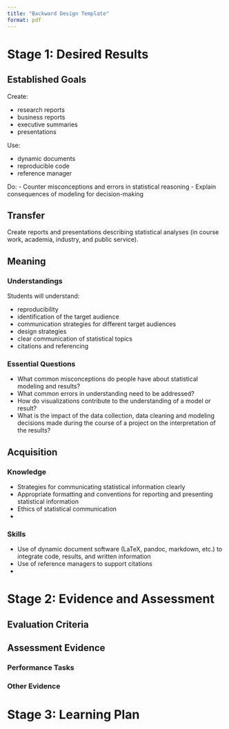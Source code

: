 ```yaml
---
title: "Backward Design Template"
format: pdf
---
```


# Stage 1: Desired Results

## Established Goals
<!-- The enduring understandings and learning goals of the lesson, unit, or course. -->

Create:

- research reports
- business reports
- executive summaries
- presentations

Use:

- dynamic documents
- reproducible code
- reference manager

Do:
- Counter misconceptions and errors in statistical reasoning
- Explain consequences of modeling for decision-making

## Transfer
<!-- Refers to how students will transfer the knowledge gained from the lesson, unit, or course and apply it outside of the context of the course. -->

Create reports and presentations describing statistical analyses (in course work, academia, industry, and public service).

## Meaning
### Understandings
<!-- Refers to the big ideas and specific understandings students will have when the complete the lesson, unit, or course. -->
Students will understand:

- reproducibility
- identification of the target audience
- communication strategies for different target audiences
- design strategies
- clear communication of statistical topics
- citations and referencing


### Essential Questions
<!-- Refers to the provocative questions that foster inquiry, understanding, and transfer of learning. These questions typically frame the lesson, unit, or course and are often revisited. If students attain the established goals, they should be able to answer the essential question(s). -->

- What common misconceptions do people have about statistical modeling and results?
- What common errors in understanding need to be addressed?
- How do visualizations contribute to the understanding of a model or result?
- What is the impact of the data collection, data cleaning and modeling decisions made during the course of a project on the interpretation of the results?

## Acquisition
### Knowledge
<!-- Refers to the key knowledge students will acquire from the lesson, unit, or course. -->

- Strategies for communicating statistical information clearly 
- Appropriate formatting and conventions for reporting and presenting statistical information
- Ethics of statistical communication
- 

### Skills
<!-- Refers to the key skills students will acquire from the lesson, unit, or course. -->

- Use of dynamic document software (LaTeX, pandoc, markdown, etc.) to integrate code, results, and written information
- Use of reference managers to support citations
- 

# Stage 2: Evidence and Assessment

## Evaluation Criteria
<!-- Refers to the various types of criteria that students will be evaluated on. -->
## Assessment Evidence

### Performance Tasks
<!-- Refers to the authentic performance task(s) that students will complete to demonstrate the desired understandings or demonstrate they have attained the goals. The performance task(s) are typically larger assessments that coalesce various concepts and understandings like large projects or papers. -->

### Other Evidence
<!-- Refers to other types of evidence that will show if students have demonstrated achievement of the desired results. This includes quizzes, tests, homework, etc. This is also a good point to consider incorporating self-assessments and student reflections. -->


# Stage 3: Learning Plan
<!-- This stage encompasses the individual learning activities and instructional strategies that will be employed. This includes lectures, discussions, problem-solving sessions, etc. -->
